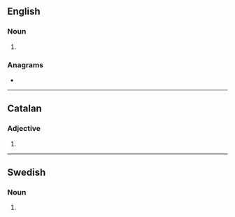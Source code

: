 {{also|Integrals}}
==English==

===Noun===
{{head|en|noun plural form}}

# {{plural of|integral|lang=en}}

===Anagrams===
* {{anagrams|en|a=aegilnrst|Lastinger|alterings|gnarliest|relatings|resalting|reslating|teraglins|triangles}}

----

==Catalan==

===Adjective===
{{head|ca|adjective form}}

# {{plural of|integral|lang=ca}}

----

==Swedish==

===Noun===
{{head|sv|noun form}}

# {{sv-noun-form-indef-gen|integral}}